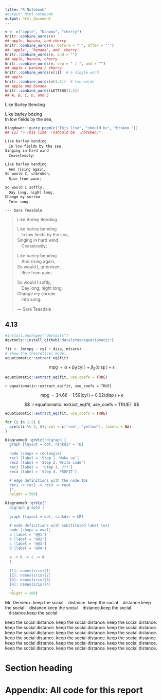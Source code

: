 ```yaml
---
title: "R Notebook"
#output: html_notebook
output: html_document
---
```


```r
v <- c("apple", "banana", "cherry")
knitr::combine_words(v)
## apple, banana, and cherry
knitr::combine_words(v, before = "`", after = "'")
## `apple', `banana', and `cherry'
knitr::combine_words(v, and = "")
## apple, banana, cherry
knitr::combine_words(v, sep = " / ", and = "")
## apple / banana / cherry
knitr::combine_words(v[1])  # a single word
## apple
knitr::combine_words(v[1:2])  # two words
## apple and banana
knitr::combine_words(LETTERS[1:5])
## A, B, C, D, and E
```

Like Barley Bending  

Like barley bdeing  
  In low fields by the sea,  
  
  
```r
blogdown:::quote_poem(c("This line", "should be", "broken."))
## [1] "> This line  \nshould be  \nbroken."
```




```
Like barley bending
　In low fields by the sea,
Singing in hard wind
　Ceaselessly;

Like barley bending
　And rising again,
So would I, unbroken,
　Rise from pain;

So would I softly,
　Day long, night long,
Change my sorrow
　Into song.

--- Sara Teasdale
```




> 
>
> Like Barley Bending
>
> Like barley bending  
>　In low fields by the sea,  
Singing in hard wind  
>　Ceaselessly;
>
> Like barley bending  
>　And rising again,  
>So would I, unbroken,  
>　Rise from pain;
>
> So would I softly,  
>　Day long, night long,  
>Change my sorrow  
>　Into song.
>
> --- Sara Teasdale






## 4.13 


```r
#install.packages("devtools")
devtools::install_github("datalorax/equatiomatic")
```

```r
fit <- lm(mpg ~ cyl + disp, mtcars)
# show the theoretical model
equatiomatic::extract_eq(fit)
```


$$
\operatorname{mpg} = \alpha + \beta_{1}(\operatorname{cyl}) + \beta_{2}(\operatorname{disp}) + \epsilon
$$

```r
equatiomatic::extract_eq(fit, use_coefs = TRUE)
```

`r equatiomatic::extract_eq(fit, use_coefs = TRUE)`


$$
\operatorname{mpg} = 34.66 - 1.59(\operatorname{cyl}) - 0.02(\operatorname{disp}) + \epsilon
$$

$$ `r equatiomatic::extract_eq(fit, use_coefs = TRUE)` $$


```r
equatiomatic::extract_eq(fit, use_coefs = TRUE)
```

```r
for (i in 1:2) {
  pie(c(i %% 2, 6), col = c('red', 'yellow'), labels = NA)
}
```





```r
DiagrammeR::grViz("digraph {
  graph [layout = dot, rankdir = TB]
  
  node [shape = rectangle]        
  rec1 [label = 'Step 1. Wake up']
  rec2 [label = 'Step 2. Write code']
  rec3 [label =  'Step 3. ???']
  rec4 [label = 'Step 4. PROFIT']
  
  # edge definitions with the node IDs
  rec1 -> rec2 -> rec3 -> rec4
  }", 
  height = 500)
```

```r
DiagrammeR::grViz("
  digraph graph2 {
  
  graph [layout = dot, rankdir = LR]
  
  # node definitions with substituted label text
  node [shape = oval]
  a [label = '@@1']
  b [label = '@@2']
  c [label = '@@3']
  d [label = '@@4']
  
  a -> b -> c -> d
  }
  
  [1]: names(iris)[1]
  [2]: names(iris)[2]
  [3]: names(iris)[3]
  [4]: names(iris)[4]
  ", 
  height = 100)
```

Mr. Dervieux. keep the social \ \ \ distance. keep the social \ \ \ distance.keep the social \ \ \ distance.keep the social \ \ \ distance.keep the social \ \ \ distance.keep the social \ \ \ 

keep the social distance. keep the social distance. keep the social distance. keep the social distance. keep the social distance. keep the social distance. keep the social distance. keep the social distance. keep the social distance. keep the social distance. keep the social distance. keep the social distance. keep the social distance. keep the social distance. keep the social distance. keep the social distance. keep the social distance. keep the social distance. 

<!-- I do not want \_italic text\_ here -->
<!-- \# This is not a heading -->

<!-- your comment -->


# Section heading {.unlisted .unnumbered}


# Appendix: All code for this report

```r
```

